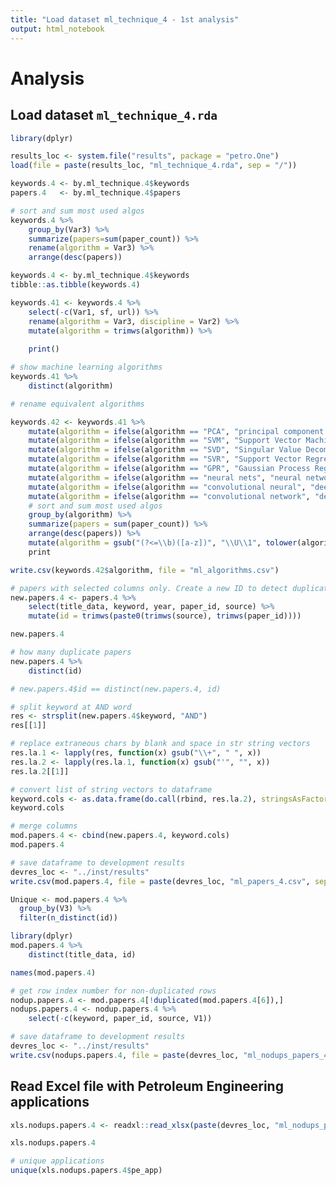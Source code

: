 ```yaml
---
title: "Load dataset ml_technique_4 - 1st analysis"
output: html_notebook
---
```


# Analysis

## Load dataset `ml_technique_4.rda`

```r
library(dplyr)

results_loc <- system.file("results", package = "petro.One")
load(file = paste(results_loc, "ml_technique_4.rda", sep = "/"))

keywords.4 <- by.ml_technique.4$keywords
papers.4   <- by.ml_technique.4$papers

# sort and sum most used algos
keywords.4 %>%
    group_by(Var3) %>%
    summarize(papers=sum(paper_count)) %>%
    rename(algorithm = Var3) %>% 
    arrange(desc(papers))

```

```r
keywords.4 <- by.ml_technique.4$keywords
tibble::as.tibble(keywords.4)

keywords.41 <- keywords.4 %>%
    select(-c(Var1, sf, url)) %>% 
    rename(algorithm = Var3, discipline = Var2) %>%
    mutate(algorithm = trimws(algorithm)) %>% 
    
    print()
```

```r
# show machine learning algorithms
keywords.41 %>%
    distinct(algorithm)

```

```r
# rename equivalent algorithms

keywords.42 <- keywords.41 %>%
    mutate(algorithm = ifelse(algorithm == "PCA", "principal component analysis", algorithm)) %>% 
    mutate(algorithm = ifelse(algorithm == "SVM", "Support Vector Machine", algorithm)) %>% 
    mutate(algorithm = ifelse(algorithm == "SVD", "Singular Value Decomposition", algorithm)) %>% 
    mutate(algorithm = ifelse(algorithm == "SVR", "Support Vector Regression", algorithm)) %>% 
    mutate(algorithm = ifelse(algorithm == "GPR", "Gaussian Process Regression", algorithm)) %>% 
    mutate(algorithm = ifelse(algorithm == "neural nets", "neural network", algorithm)) %>% 
    mutate(algorithm = ifelse(algorithm == "convolutional neural", "deep learning", algorithm)) %>% 
    mutate(algorithm = ifelse(algorithm == "convolutional network", "deep learning", algorithm)) %>% 
    # sort and sum most used algos
    group_by(algorithm) %>%
    summarize(papers = sum(paper_count)) %>%
    arrange(desc(papers)) %>% 
    mutate(algorithm = gsub("(?<=\\b)([a-z])", "\\U\\1", tolower(algorithm), perl=TRUE)) %>% 
    print
```


```r
write.csv(keywords.42$algorithm, file = "ml_algorithms.csv")
```


```r
# papers with selected columns only. Create a new ID to detect duplicate papers
new.papers.4 <- papers.4 %>% 
    select(title_data, keyword, year, paper_id, source) %>% 
    mutate(id = trimws(paste0(trimws(source), trimws(paper_id))))

new.papers.4
```

```r
# how many duplicate papers
new.papers.4 %>% 
    distinct(id)


```




```r
# new.papers.4$id == distinct(new.papers.4, id)
```



```r
# split keyword at AND word
res <- strsplit(new.papers.4$keyword, "AND")
res[[1]]

# replace extraneous chars by blank and space in str string vectors 
res.la.1 <- lapply(res, function(x) gsub("\\+", " ", x))
res.la.2 <- lapply(res.la.1, function(x) gsub("'", "", x))
res.la.2[[1]]
```


```r
# convert list of string vectors to dataframe
keyword.cols <- as.data.frame(do.call(rbind, res.la.2), stringsAsFactors = FALSE)
keyword.cols

# merge columns
mod.papers.4 <- cbind(new.papers.4, keyword.cols)
mod.papers.4
```


```r
# save dataframe to development results
devres_loc <- "../inst/results"
write.csv(mod.papers.4, file = paste(devres_loc, "ml_papers_4.csv", sep = "/"))
```



```r
Unique <- mod.papers.4 %>%
  group_by(V3) %>%
  filter(n_distinct(id))
```

```r
library(dplyr)
mod.papers.4 %>%
    distinct(title_data, id)
```

```r
names(mod.papers.4)
```

```r
# get row index number for non-duplicated rows
nodup.papers.4 <- mod.papers.4[!duplicated(mod.papers.4[6]),]
nodups.papers.4 <- nodup.papers.4 %>% 
    select(-c(keyword, paper_id, source, V1))
```

```r
# save dataframe to development results
devres_loc <- "../inst/results"
write.csv(nodups.papers.4, file = paste(devres_loc, "ml_nodups_papers_4.csv", sep = "/"))
```



## Read Excel file with Petroleum Engineering applications

```r
xls.nodups.papers.4 <- readxl::read_xlsx(paste(devres_loc, "ml_nodups_papers_4.xlsx", sep = "/"), sheet = 1)

xls.nodups.papers.4
```

```r
# unique applications
unique(xls.nodups.papers.4$pe_app)
```


```r

```

